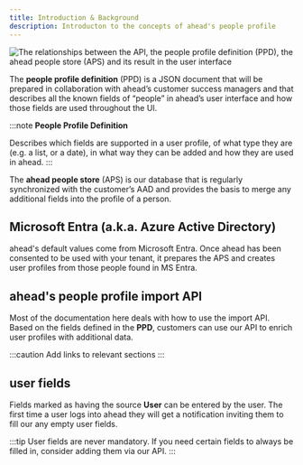 ```yaml
---
title: Introduction & Background
description: Introducton to the concepts of ahead's people profile
---
```



<Image src={image} alt="The relationships between the API, the people profile definition (PPD), the ahead people store (APS) and its result in the user interface" />

The **people profile definition** (PPD) is a JSON document that will be prepared in collaboration with ahead’s customer success managers and that describes all the known fields of “people” in ahead’s user interface and how those fields are used throughout the UI.

:::note
**People Profile Definition**

Describes which fields are supported in a user profile, of what type they are (e.g. a list, or a date), in what way they can be added and how they are used in ahead.
:::

The **ahead people store** (APS) is our database that is regularly synchronized with the customer’s AAD and provides the basis to merge any additional fields into the profile of a person.

## Microsoft Entra (a.k.a. Azure Active Directory)

ahead's default values come from Microsoft Entra. Once ahead has been consented to be used with your tenant, it prepares the APS and creates user profiles from those people found in MS Entra.

## ahead's people profile import API

Most of the documentation here deals with how to use the import API. Based on the fields defined in the **PPD**, customers can use our API to enrich user profiles with additional data.

<LinkCard
  title="Authorization & Authentication"
  description="Learn how to authorize your requests"
  href="../03-authentication-authorization/"
/>

:::caution
Add links to relevant sections
:::

## user fields

Fields marked as having the source **User** can be entered by the user. The first time a user logs into ahead they will get a notification inviting them to fill our any empty user fields.

:::tip
User fields are never mandatory. If you need certain fields to always be filled in, consider adding them via our API.
:::